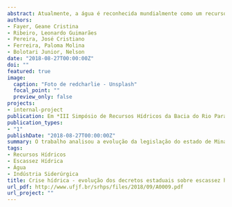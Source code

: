 ```yaml
---
abstract: Atualmente, a água é reconhecida mundialmente como um recurso limitado ao qual deve ser dada atenção particular. O Fórum Econômico Mundial no ano de 2017 classificou o risco denominado Crise Hídrica em termos de impacto em terceiro lugar, perdendo apenas para armas de destruição em massa e mudanças de clima. No Brasil, observa-se redução de pluviosidade a partir de 2012 para a região Nordeste e 2013 para a região Sudeste, sendo que, nesta última, a criticidade é atribuída à alta demanda e a poluição hídrica. O principal instrumento de gestão para este recurso é a legislação, que acompanha a evolução da economia, refletindo no valor da água. O presente trabalho tem como objetivo principal analisar a evolução da legislação do estado de Minas Gerais, através dos decretos estaduais de emergência por seca e estiagem, assim como identificar todos os municípios afetados, associando-os com as respectivas unidades de gerenciamento hídrico, as chamadas bacias hidrográficas. A metodologia utilizada foi a de pesquisa bibliográfica, analisando a evolução da Legislação Federal, do Código das Águas (1934) à Criação da ANA (Agência Nacional das Águas) (2000) e avaliando a evolução anual do número de decretos de situação de emergência por água, de 2003 a 2018, e correlacionando-as às bacias hidrográficas do estado de Minas Gerais que já foram afetadas por estes decretos. Conclui-se que os decretos de escassez no Estado acompanham a evolução da percepção de crise hídrica no país e que o estado de Minas Gerais já teve 25 de suas 42 bacias hidrográficas afetadas por situação de emergência no período de 2003 a 2018.
authors:
- Fayer, Geane Cristina
- Ribeiro, Leonardo Guimarães
- Pereira, José Cristiano
- Ferreira, Paloma Molina
- Bolotari Junior, Nelson
date: "2018-08-27T00:00:00Z"
doi: ""
featured: true
image:
  caption: "Foto de redcharlie - Unsplash"
  focal_point: ""
  preview_only: false
projects:
- internal-project
publication: Em *III Simpósio de Recursos Hídricos da Bacia do Rio Paraíba do Sul*
publication_types:
- "1"
publishDate: "2018-08-27T00:00:00Z"
summary: O trabalho analisou a evolução da legislação do estado de Minas Gerais, através dos decretos estaduais de emergência por seca e estiagem, assim como identificar todos os municípios afetados, associando-os com as respectivas unidades de gerenciamento hídrico, as chamadas bacias hidrográficas. 
tags:
- Recursos Hídricos
- Escassez Hídrica
- Água
- Indústria Siderúrgica
title: Crise hídrica - evolução dos decretos estaduais sobre escassez hídrica em Minas Gerais
url_pdf: http://www.ufjf.br/srhps/files/2018/09/A0009.pdf
url_project: ""
---
```

